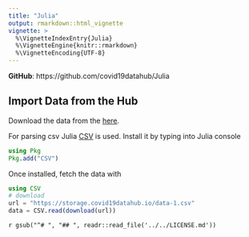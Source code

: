 ```yaml
---
title: "Julia"
output: rmarkdown::html_vignette
vignette: >
  %\VignetteIndexEntry{Julia}
  %\VignetteEngine{knitr::rmarkdown}
  %\VignetteEncoding{UTF-8}
---
```


__GitHub__: https://github.com/covid19datahub/Julia

## Import Data from the Hub

Download the data from the [here](/articles/data.html).

For parsing csv Julia [CSV](https://juliadata.github.io/CSV.jl/stable/) is used. Install it by typing into Julia console

```julia
using Pkg
Pkg.add("CSV")
```

Once installed, fetch the data with

```julia
using CSV
# download
url = "https://storage.covid19datahub.io/data-1.csv"
data = CSV.read(download(url))
```

`r gsub("^# ", "## ", readr::read_file('../../LICENSE.md'))`

